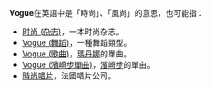 {{disambig|Cat=非中文名称消歧义}}
'''Vogue'''在英語中是「時尚」、「風尚」的意思，也可能指：

*[[时尚_(杂志)|时尚 (杂志)]]，一本时尚杂志。
*[[Vogue_(舞蹈)|Vogue (舞蹈)]]，一種舞蹈類型。
*[[Vogue_(歌曲)|Vogue (歌曲)]]，[[瑪丹娜|瑪丹娜]]的單曲。
*[[Vogue_(濱崎步單曲)|Vogue (濱崎步單曲)]]，[[濱崎步|濱崎步]]的單曲。
*[[時尚唱片|時尚唱片]]，法國唱片公司。